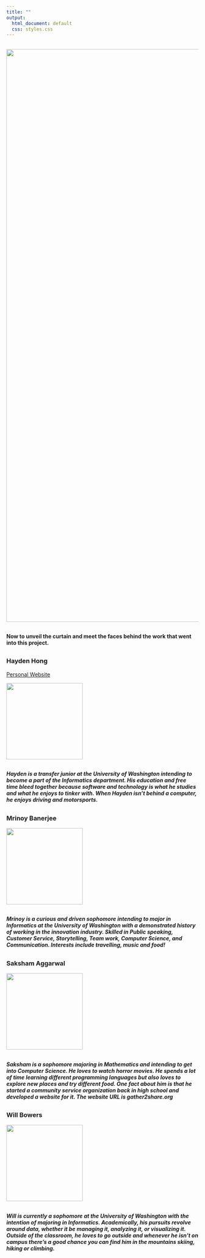 ```yaml
---
title: ""
output:
  html_document: default
  css: styles.css
---
```

##
##
##

![](_site/imgs/10.jpg){width=1500px}

##
##
##

#### Now to unveil the curtain and meet the faces behind the work that went into this project.

##
##
##

### Hayden Hong
[Personal Website](http://haydenhong.com/)

![](_site/imgs/hayden2.JPG){width=200px}

##
##

##### Hayden is a transfer junior at the University of Washington intending to become a part of the Informatics department. His education and free time bleed together because software and technology is what he studies _and_ what he enjoys to tinker with. When Hayden isn't behind a computer, he enjoys driving and motorsports.

##

### Mrinoy Banerjee

![](_site/imgs/mrinoy.JPG){width=200px}

##
##

##### Mrinoy is a curious and driven sophomore intending to major in Informatics at the University of Washington with a demonstrated history of working in the innovation industry. Skilled in Public speaking, Customer Service, Storytelling, Team work, Computer Science, and Communication. Interests include travelling, music and food!

##

### Saksham Aggarwal

![](_site/imgs/saksham.JPG){width=200px}

##
##

##### Saksham is a sophomore majoring in Mathematics and intending to get into Computer Science. He loves to watch horror movies. He spends a lot of time learning different programming languages but also loves to explore new places and try different food. One fact about him is that he started a community service organization back in high school and developed a website for it. The website URL is gather2share.org

##

### Will Bowers

![](_site/imgs/will2.JPG){width=200px}

##
##

##### Will is currently a sophomore at the University of Washington with the intention of majoring in Informatics. Academically, his pursuits revolve around data, whether it be managing it, analyzing it, or visualizing it. Outside of the classroom, he loves to go outside and whenever he isn't on campus there's a good chance you can find him in the mountains skiing, hiking or climbing. 

